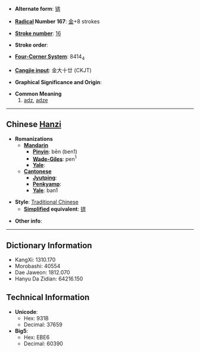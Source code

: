 * '''Alternate form''': [[锛]]

* '''[[Wiktionary:Chinese radical index| Radical]] Number 167''': [[Wiktionary:Chinese radical index 金|金]]+8 strokes

* '''[[Wiktionary:Chinese total strokes index|Stroke number]]''': [[Wiktionary:Chinese total strokes index 16|16]]

* '''Stroke order''': 

* '''[[Wiktionary:Chinese four corner index|Four-Corner System]]''': 8414<sub>4</sub>

* '''[[Wiktionary:Chinese Cangjie index|Cangjie input]]''': 金大十廿 (CKJT)

* '''Graphical Significance and Origin''': 

* '''Common Meaning'''
*#[[adz]], [[adze]]

----

== Chinese [[Hanzi]] ==

* '''Romanizations'''
** '''[[Mandarin]]'''
*** '''[[Pinyin]]''': bēn (ben1)
*** '''[[Wade-Giles]]''': pen<sup>1</sup>
*** '''[[Yale]]''': 
** '''[[Cantonese]]'''
*** '''[[Jyutping]]''':
*** '''[[Penkyamp]]''': 
*** '''[[Yale]]''': ban1

* '''Style''': [[Traditional Chinese]] 
** '''[[Simplified Chinese|Simplified]] equivalent''': [[锛]]

* '''Other info''': 

----

== Dictionary Information ==

* KangXi: 1310.170
* Morobashi: 40554
* Dae Jaweon: 1812.070
* Hanyu Da Zidian: 64216.150

== Technical Information ==

* '''Unicode''':
** Hex: 931B
** Decimal: 37659
* '''Big5''':
** Hex: EBE6
** Decimal: 60390